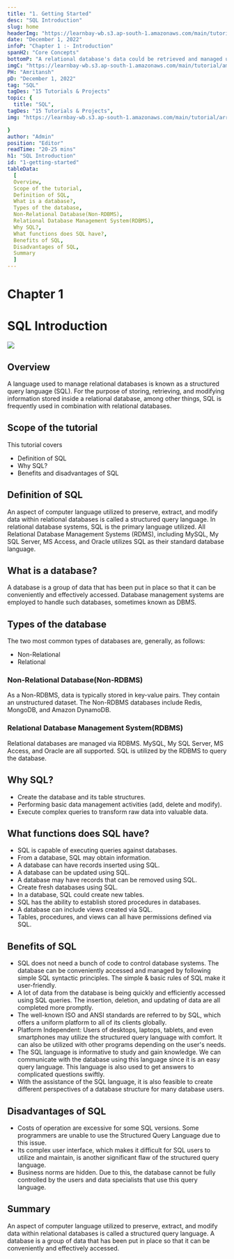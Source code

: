 ```yaml
---
title: "1. Getting Started"
desc: "SQL Introduction"
slug: home
headerImg: "https://learnbay-wb.s3.ap-south-1.amazonaws.com/main/tutorial/SQL+Header.png"
date: "December 1, 2022"
infoP: "Chapter 1 :- Introduction"
spanH2: "Core Concepts"
bottomP: "A relational database's data could be retrieved and managed using the database language SQL. The computer language SQL, or Structured Query Language, is utilized to store, manipulate, and retrieve data from relational databases. "
imgC: "https://learnbay-wb.s3.ap-south-1.amazonaws.com/main/tutorial/amritansh.png"
PH: "Amritansh"
pD: "December 1, 2022"
tag: "SQL"
tagDes: "15 Tutorials & Projects"
topic: {
  title: "SQL",
tagDes: "15 Tutorials & Projects",
img: "https://learnbay-wb.s3.ap-south-1.amazonaws.com/main/tutorial/arrow.png"

}
author: "Admin"
position: "Editor"
readTime: "20-25 mins"
h1: "SQL Introduction"
id: "1-getting-started"
tableData:
  [
  Overview, 
  Scope of the tutorial, 
  Definition of SQL, 
  What is a database?, 
  Types of the database, 
  Non-Relational Database(Non-RDBMS),
  Relational Database Management System(RDBMS), 
  Why SQL?,
  What functions does SQL have?,
  Benefits of SQL, 
  Disadvantages of SQL, 
  Summary
  ]
---
```


# **Chapter 1**

# **SQL Introduction**

<img src="https://learnbay-wb.s3.ap-south-1.amazonaws.com/main/tutorial/SQL/SQL+Introduction.jpg"></img>


## **Overview**

A language used to manage relational databases is known as a structured query language (SQL). For the purpose of storing, retrieving, and modifying information stored inside a relational database, among other things, SQL is frequently used in combination with relational databases.

## **Scope of the tutorial**

This tutorial covers

- Definition of SQL
- Why SQL?
- Benefits and disadvantages of SQL

## **Definition of SQL**   

An aspect of computer language utilized to preserve, extract, and modify data within relational databases is called a structured query language. In relational database systems, SQL is the primary language utilized. All Relational Database Management Systems (RDMS), including MySQL, My SQL Server, MS Access, and Oracle utilizes SQL as their standard database language.

## **What is a database?**   

A database is a group of data that has been put in place so that it can be conveniently and effectively accessed. Database management systems are employed to handle such databases, sometimes known as DBMS.

## **Types of the database**

The two most common types of databases are, generally, as follows:

- Non-Relational
- Relational

### **Non-Relational Database(Non-RDBMS)**  

As a Non-RDBMS, data is typically stored in key-value pairs. They contain an unstructured dataset. The Non-RDBMS databases include Redis, MongoDB, and Amazon DynamoDB.

### **Relational Database Management System(RDBMS)**

Relational databases are managed via RDBMS. MySQL, My SQL Server, MS Access, and Oracle are all supported. SQL is utilized by the RDBMS to query the database.

## **Why SQL?**   

- Create the database and its table structures.
- Performing basic data management activities (add, delete and modify).
- Execute complex queries to transform raw data into valuable data.

## **What functions does SQL have?**

- SQL is capable of executing queries against databases.
- From a database, SQL may obtain information.
- A database can have records inserted using SQL.
- A database can be updated using SQL.
- A database may have records that can be removed using SQL.
- Create fresh databases using SQL.
- In a database, SQL could create new tables.
- SQL has the ability to establish stored procedures in databases.
- A database can include views created via SQL.
- Tables, procedures, and views can all have permissions defined via SQL.

## **Benefits of SQL**   
- SQL does not need a bunch of code to control database systems. The database can be conveniently accessed and managed by following simple SQL syntactic principles. The simple & basic rules of SQL make it user-friendly.
- A lot of data from the database is being quickly and efficiently accessed using SQL queries. The insertion, deletion, and updating of data are all completed more promptly.
- The well-known ISO and ANSI standards are referred to by SQL, which offers a uniform platform to all of its clients globally.
- Platform Independent: Users of desktops, laptops, tablets, and even smartphones may utilize the structured query language with comfort. It can also be utilized with other programs depending on the user's needs.
- The SQL language is informative to study and gain knowledge. We can communicate with the database using this language since it is an easy query language. This language is also used to get answers to complicated questions swiftly.
- With the assistance of the SQL language, it is also feasible to create different perspectives of a database structure for many database users.

## **Disadvantages of SQL** 

- Costs of operation are excessive for some SQL versions. Some programmers are unable to use the Structured Query Language due to this issue.
- Its complex user interface, which makes it difficult for SQL users to utilize and maintain, is another significant flaw of the structured query language.
- Business norms are hidden. Due to this, the database cannot be fully controlled by the users and data specialists that use this query language.

## **Summary**

An aspect of computer language utilized to preserve, extract, and modify data within relational databases is called a structured query language. A database is a group of data that has been put in place so that it can be conveniently and effectively accessed.